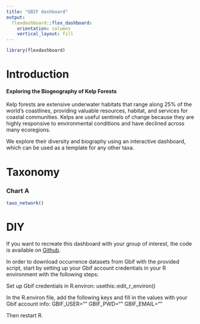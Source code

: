 ```yaml
---
title: "GBIF dashboard"
output: 
  flexdashboard::flex_dashboard:
    orientation: columns
    vertical_layout: fill
---
```


```r
library(flexdashboard)
```

Introduction
===================================== 

#### Exploring the Biogeography of Kelp Forests 

Kelp forests are extensive underwater habitats that range along 25% of the world’s coastlines, providing valuable resources, habitat, and services for coastal communities.
Kelps are useful sentinels of change because they are highly responsive to environmental conditions and have declined across many ecoregions.

[](`r here::here("images","kelp_intro.jpg")` "Title")

We explore their diversity and biography using an interactive dashboard, which can be used as a template for any other taxa. 

Taxonomy
===================================== 

### Chart A

```r
taxo_network()
```


DIY
=====================================
If you want to recreate this dashboard with your group of interest, the code is available on [Github](https://github.com/nhenry50/bobibob2).

In order to download occurrence datasets from Gbif with the provided script, start by setting up your Gbif account credentials in your R environment with the following steps:

Set up Gbif credentials in R.environ:
usethis::edit_r_environ()

In the R.environ file, add the following keys and fill in the values with your Gbif account info:
GBIF_USER=""
GBIF_PWD=""
GBIF_EMAIL=""

Then restart R.